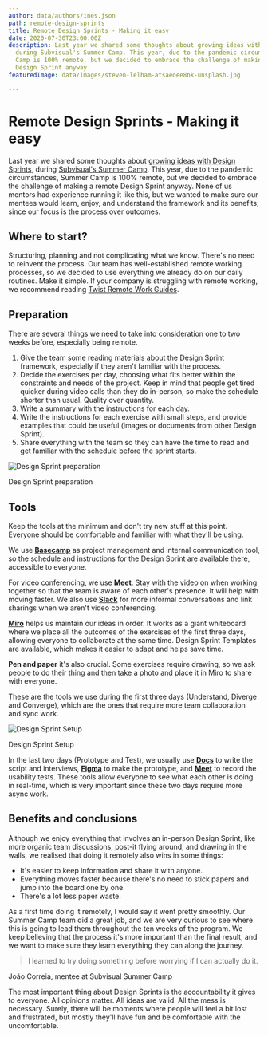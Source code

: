 ```yaml
---
author: data/authors/ines.json
path: remote-design-sprints
title: Remote Design Sprints - Making it easy
date: 2020-07-30T23:00:00Z
description: Last year we shared some thoughts about growing ideas with Design Sprints,
  during Subvisual's Summer Camp. This year, due to the pandemic circumstances, Summer
  Camp is 100% remote, but we decided to embrace the challenge of making a remote
  Design Sprint anyway.
featuredImage: data/images/steven-lelham-atsaeoee8nk-unsplash.jpg

---
```

# Remote Design Sprints - Making it easy

Last year we shared some thoughts about [growing ideas with Design Sprints](https://auroradigital.co/blog/articles/summer-camp-growing-ideas-with-design-sprints), during [Subvisual's Summer Camp](https://medium.com/subvisual/apprenticeship-and-summer-camp-programs-e30673e392aa). This year, due to the pandemic circumstances, Summer Camp is 100% remote, but we decided to embrace the challenge of making a remote Design Sprint anyway. None of us mentors had experience running it like this, but we wanted to make sure our mentees would learn, enjoy, and understand the framework and its benefits, since our focus is the process over outcomes.

## Where to start?

Structuring, planning and not complicating what we know. There's no need to reinvent the process. Our team has well-established remote working processes, so we decided to use everything we already do on our daily routines. Make it simple. If your company is struggling with remote working, we recommend reading [Twist Remote Work Guides](https://twist.com/remote-work-guides).

## Preparation

There are several things we need to take into consideration one to two weeks before, especially being remote.

1. Give the team some reading materials about the Design Sprint framework, especially if they aren't familiar with the process.
2. Decide the exercises per day, choosing what fits better within the constraints and needs of the project. Keep in mind that people get tired quicker during video calls than they do in-person, so make the schedule shorter than usual. Quality over quantity.
3. Write a summary with the instructions for each day.
4. Write the instructions for each exercise with small steps, and provide examples that could be useful (images or documents from other Design Sprint).
5. Share everything with the team so they can have the time to read and get familiar with the schedule before the sprint starts.

![Design Sprint preparation](data/images/screenshot-2020-07-27-at-10-31-46-2.png "Design Sprint preparation")

Design Sprint preparation

## Tools

Keep the tools at the minimum and don't try new stuff at this point. Everyone should be comfortable and familiar with what they'll be using.

We use [**Basecamp**](https://basecamp.com/) as project management and internal communication tool, so the schedule and instructions for the Design Sprint are available there, accessible to everyone.

For video conferencing, we use [**Meet**](https://meet.google.com/). Stay with the video on when working together so that the team is aware of each other's presence. It will help with moving faster. We also use [**Slack**](https://slack.com) for more informal conversations and link sharings when we aren't video conferencing.

[**Miro**](https://miro.com) helps us maintain our ideas in order. It works as a giant whiteboard where we place all the outcomes of the exercises of the first three days, allowing everyone to collaborate at the same time. Design Sprint Templates are available, which makes it easier to adapt and helps save time.

**Pen and paper** it's also crucial. Some exercises require drawing, so we ask people to do their thing and then take a photo and place it in Miro to share with everyone.

These are the tools we use during the first three days (Understand, Diverge and Converge), which are the ones that require more team collaboration and sync work.

![Design Sprint Setup](data/images/screenshot-2020-07-21-at-09-51-58.png "Design Sprint Setup")

Design Sprint Setup

In the last two days (Prototype and Test), we usually use [**Docs**](http://docs.google.com) to write the script and interviews, [**Figma**](http://figma.com) to make the prototype, and [**Meet**](http://meet.google.com) to record the usability tests. These tools allow everyone to see what each other is doing in real-time, which is very important since these two days require more async work.

## Benefits and conclusions

Although we enjoy everything that involves an in-person Design Sprint, like more organic team discussions, post-it flying around, and drawing in the walls, we realised that doing it remotely also wins in some things:

* It's easier to keep information and share it with anyone.
* Everything moves faster because there's no need to stick papers and jump into the board one by one.
* There's a lot less paper waste.

As a first time doing it remotely, I would say it went pretty smoothly. Our Summer Camp team did a great job, and we are very curious to see where this is going to lead them throughout the ten weeks of the program. We keep believing that the process it's more important than the final result, and we want to make sure they learn everything they can along the journey.

> I learned to try doing something before worrying if I can actually do it.

João Correia, mentee at Subvisual Summer Camp

The most important thing about Design Sprints is the accountability it gives to everyone. All opinions matter. All ideas are valid. All the mess is necessary. Surely, there will be moments where people will feel a bit lost and frustrated, but mostly they'll have fun and be comfortable with the uncomfortable.